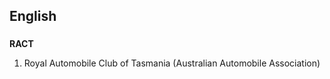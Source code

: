==English==
==={{initialism}}===
'''RACT'''

#Royal Automobile Club of Tasmania (Australian Automobile Association)